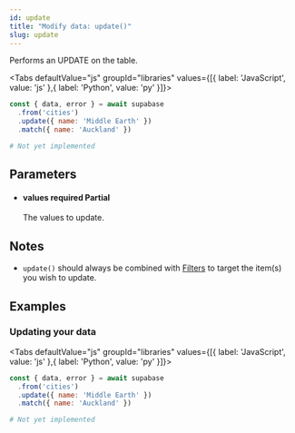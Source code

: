 ```yaml
---
id: update
title: "Modify data: update()"
slug: update
---
```



Performs an UPDATE on the table.

<Tabs
  defaultValue="js"
  groupId="libraries"
  values={[{ label: 'JavaScript', value: 'js' },{ label: 'Python', value: 'py' }]}>

<TabItem value="js">

```js
const { data, error } = await supabase
  .from('cities')
  .update({ name: 'Middle Earth' })
  .match({ name: 'Auckland' })
```


</TabItem>
<TabItem value="py">

```py
# Not yet implemented
```


</TabItem>

</Tabs>

## Parameters


<ul className="method-list-group">
  
<li className="method-list-item">
  <h4 className="method-list-item-label">
    <span className="method-list-item-label-name">
      values
    </span>
    <span className="method-list-item-label-badge required">
      required
    </span>
    <span className="method-list-item-validation">
      Partial
    </span>
  </h4>
  <div class="method-list-item-description">

The values to update.
  
  </div>
  
</li>

</ul>


## Notes

- `update()` should always be combined with [Filters](/docs/client/using-filters) to target the item(s) you wish to update.










## Examples

### Updating your data



<Tabs
  defaultValue="js"
  groupId="libraries"
  values={[{ label: 'JavaScript', value: 'js' },{ label: 'Python', value: 'py' }]}>

<TabItem value="js">

```js
const { data, error } = await supabase
  .from('cities')
  .update({ name: 'Middle Earth' })
  .match({ name: 'Auckland' })
```


</TabItem>
<TabItem value="py">

```py
# Not yet implemented
```


</TabItem>

</Tabs>